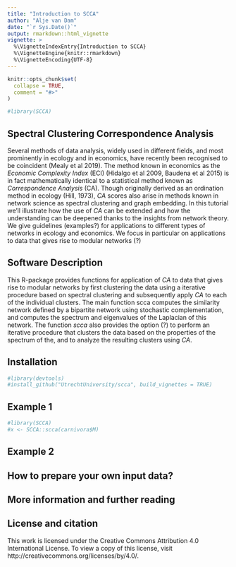 ```yaml
---
title: "Introduction to SCCA"
author: "Alje van Dam"
date: "`r Sys.Date()`"
output: rmarkdown::html_vignette
vignette: >
  %\VignetteIndexEntry{Introduction to SCCA}
  %\VignetteEngine{knitr::rmarkdown}
  %\VignetteEncoding{UTF-8}
---
```


```r
knitr::opts_chunk$set(
  collapse = TRUE,
  comment = "#>"
)
```

```r
#library(SCCA)
```

## Spectral Clustering Correspondence Analysis

Several methods of data analysis, widely used in different fields, and most prominently in ecology and in economics, have recently been recognised to be coincident (Mealy et al 2019).
The method known in economics as the _Economic Complexity Index_ (ECI) (Hidalgo et al 2009, Baudena et al 2015) is in fact mathematically identical to a statistical method known as _Correspondence Analysis_ (CA).
Though originally derived as an ordination method in ecology (Hill, 1973), _CA_ scores also arise in methods known in network science as spectral clustering and graph embedding.
In this tutorial we'll illustrate how the use of _CA_ can be extended and how the understanding can be deepened thanks to the insights from network theory. We give guidelines (examples?) for applications to different types of networks in ecology and economics.
We focus in particular on applications to data that gives rise to modular networks (?)

## Software Description

This R-package provides functions for application of _CA_ to data that gives rise to modular networks by first clustering the data using a iterative procedure based on spectral clustering and subsequently apply _CA_ to each of the individual clusters.
The main function scca computes the similarity network defined by a bipartite network using stochastic complementation, and computes the spectrum and eigenvalues of the Laplacian of this network.
The function _scca_ also provides the option (?) to perform an iterative procedure that clusters the data based on the properties of the spectrum of the, and to analyze the resulting clusters using _CA_.

## Installation

```r
#library(devtools)
#install_github("UtrechtUniversity/scca", build_vignettes = TRUE)
```

## Example 1

```r
#library(SCCA)
#x <- SCCA::scca(carnivora$M)

```


## Example 2

## How to prepare your own input data?


## More information and further reading

## License and citation

This work is licensed under the Creative Commons Attribution 4.0 International License. To view a copy of this license, visit http://creativecommons.org/licenses/by/4.0/.
